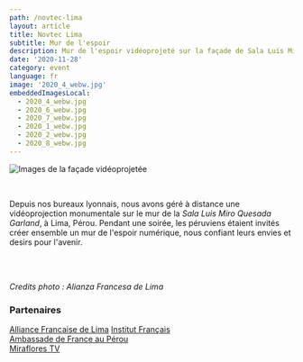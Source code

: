 ```yaml
---
path: /novtec-lima
layout: article
title: Novtec Lima
subtitle: Mur de l'espoir
description: Mur de l'espoir vidéoprojeté sur la façade de Sala Luis Miro Quesada Garland à Lima au Pérou, organisé par l'alliance Française de Lima
date: '2020-11-28'
category: event
language: fr
image: '2020_4_webw.jpg'
embeddedImagesLocal:
  - 2020_4_webw.jpg
  - 2020_6_webw.jpg
  - 2020_7_webw.jpg
  - 2020_1_webw.jpg
  - 2020_2_webw.jpg
  - 2020_8_webw.jpg
---
```


![Images de la façade vidéoprojetée](2020_4_webw.jpg)

<br/>

Depuis nos bureaux lyonnais, nous avons géré à distance une vidéoprojection monumentale sur le mur de la _Sala Luis Miro Quesada Garland_, à Lima, Pérou. Pendant une soirée, les péruviens étaient invités créer ensemble un mur de l'espoir numérique, nous confiant leurs envies et desirs pour l'avenir.

<br/>
<br/>

<ImageGrid props={props}/>

_Credits photo : Alianza Francesa de Lima_

### Partenaires

[Alliance Francaise de Lima](https://www.alianzafrancesa.org.pe/)
[Institut Français](https://www.institutfrancais.com/)  
[Ambassade de France au Pérou](https://pe.ambafrance.org/)  
[Miraflores TV](https://miraflorestv.pe/)
